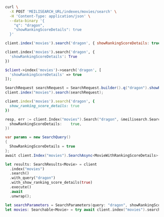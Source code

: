 <CodeGroup>

```bash cURL
curl \
  -X POST 'MEILISEARCH_URL/indexes/movies/search' \
  -H 'Content-Type: application/json' \
  --data-binary '{
    "q": "dragon",
    "showRankingScoreDetails": true
  }'
```


```javascript JS
client.index('movies').search('dragon', { showRankingScoreDetails: true })
```


```python Python
client.index('movies').search('dragon', {
  'showRankingScoreDetails': True
})
```


```php PHP
$client->index('movies')->search('dragon', [
  'showRankingScoreDetails' => true
]);
```


```java Java
SearchRequest searchRequest = SearchRequest.builder().q("dragon").showRankingScoreDetails(true).build();
client.index("movies").search(searchRequest);
```


```ruby Ruby
client.index('movies').search('dragon', {
  show_ranking_score_details: true
})
```


```go Go
resp, err := client.Index("movies").Search("dragon", &meilisearch.SearchRequest{
  showRankingScoreDetails:    true,
})
```


```csharp C#
var params = new SearchQuery()
{
  ShowRankingScoreDetails = true
};
await client.Index("movies").SearchAsync<MovieWithRankingScoreDetails>("dragon", params);
```


```rust Rust
let results: SearchResults<Movie> = client
  .index("movies")
  .search()
  .with_query("dragon")
  .with_show_ranking_score_details(true)
  .execute()
  .await
  .unwrap();
```


```swift Swift
let searchParameters = SearchParameters(query: "dragon", showRankingScoreDetails: true)
let movies: Searchable<Movie> = try await client.index("movies").search(searchParameters)
```

</CodeGroup>